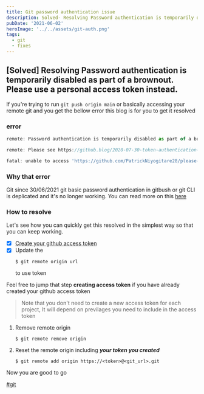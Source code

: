 ```yaml
---
title: Git password authentication issue
description: Solved- Resolving Password authentication is temporarily disabled as part of a brownout. Please use a personal access token instead. Failing If you're trying to run `git push origin main` or basically accessing your remote git
pubDate: '2021-06-02'
heroImage: '../../assets/git-auth.png'
tags:
  - git
  - fixes
---
```



## [Solved] Resolving Password authentication is temporarily disabled as part of a brownout. Please use a personal access token instead.

If you're trying to run `git push origin main` or basically accessing your remote git and you get the bellow error this blog is for you to get it resolved

### error

```js
remote: Password authentication is temporarily disabled as part of a brownout. Please use a personal access token instead.

remote: Please see https://github.blog/2020-07-30-token-authentication-requirements-for-api-and-git-operations/ for more information.

fatal: unable to access 'https://github.com/PatrickNiyogitare28/please-golf-api.git/': The requested URL returned error: 403
```

### Why that error

Git since 30/06/2021 git basic password authentication in gitbush or git CLI is deplicated and it's no longer working.
You can read more on this [here](https://github.blog/2020-12-15-token-authentication-requirements-for-git-operations/)

### How to resolve

Let's see how you can quickly get this resolved in the simplest way so that you can keep working.

- [x] [Create your github access token](https://docs.github.com/en/github/authenticating-to-github/keeping-your-account-and-data-secure/creating-a-personal-access-token)
- [x] Update the
  ```shell
  $ git remote origin url
  ```
  to use token

Feel free to jump that step **creating access token** if you have already created your github access token

> Note that you don't need to create a new access token for each project, It will depend on previlages you need to include in the access token

1. Remove remote origin
   ```shell
   $ git remote remove origin
   ```
2. Reset the remote origin including **_your token you created_**
   ```shell
   $ git remote add origin https://<token>@<git_url>.git
   ```

Now you are good to go

[#git]()

#
